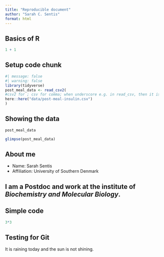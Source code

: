 ```yaml
---
title: "Reproducible document"
author: "Sarah C. Sentis"
format: html
---
```


## Basics of R

```r
1 + 1 
```
## Setup code chunk 

```r
#| message: false 
#| warning: false
library(tidyverse)
post_meal_data <- read_csv2(
#csv2 for ; csv for comma; when underscore e.g. in read_csv, then it is from tidyverse 
here::here("data/post-meal-insulin.csv")
)
```

## Showing the data 
```r
post_meal_data
```

```r
glimpse(post_meal_data)
```

## About me 
- Name: Sarah Sentis 
- Affiliation: University of Southern Denmark 

I am a **Postdoc** and work at the institute of *Biochemistry and Molecular Biology*.
---

## Simple code
```r
3*3
```

## Testing for Git 
It is raining today and the sun is not shining. 


